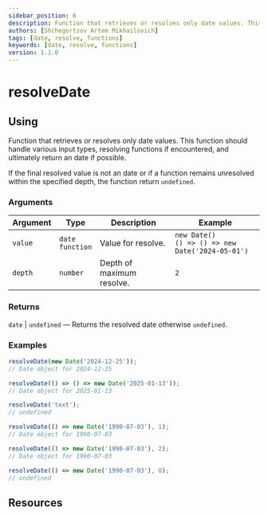 ```yaml
---
sidebar_position: 6
description: Function that retrieves or resolves only date values. This function should handle various input types, resolving functions if encountered, and ultimately return an date if possible.
authors: [Shchegortzov Artem Mikhailovich]
tags: [date, resolve, functions]
keywords: [date, resolve, functions]
version: 1.1.0
---
```




# resolveDate

## Using

Function that retrieves or resolves only date values.
This function should handle various input types, resolving functions if encountered, and ultimately return an date if possible.

If the final resolved value is not an date or if a function remains unresolved within the specified depth, the function return `undefined`.

### Arguments

| Argument | Type                     | Description               | Example                                                  |
| -------- | ------------------------ | ------------------------- | -------------------------------------------------------- |
| `value`  | `date` <br /> `function` | Value for resolve.        | `new Date()` <br /> `() => () => new Date('2024-05-01')` |
| `depth`  | `number`                 | Depth of maximum resolve. | `2`                                                      |

### Returns

`date` | `undefined` — Returns the resolved date otherwise `undefined`.

### Examples

```js
resolveDate(new Date('2024-12-25'));
// Date object for 2024-12-25

resolveDate(() => () => new Date('2025-01-13'));
// Date object for 2025-01-13

resolveDate('text');
// undefined

resolveDate(() => new Date('1990-07-03'), 1);
// Date object for 1990-07-03

resolveDate(() => new Date('1990-07-03'), 2);
// Date object for 1990-07-03

resolveDate(() => new Date('1990-07-03'), 0);
// undefined
```

## Resources

<Resources constants={constants} />

